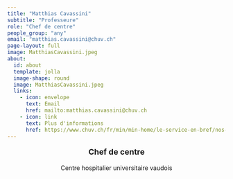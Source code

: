 ```yaml
---
title: "Matthias Cavassini"
subtitle: "Professeure"
role: "Chef de centre"
people_group: "any"
email: "matthias.cavassini@chuv.ch"
page-layout: full
image: MatthiasCavassini.jpeg
about: 
  id: about
  template: jolla
  image-shape: round
  image: MatthiasCavassini.jpeg
  links:
    - icon: envelope
      text: Email
      href: mailto:matthias.cavassini@chuv.ch
    - icon: link
      text: Plus d'informations 
      href: https://www.chuv.ch/fr/min/min-home/le-service-en-bref/nos-equipes/cadres/dr-matthias-cavassini
---
```


<div style="text-align: center;">
  <p style="font-size: 18px; font-weight: bold;">Chef de centre</p>
  <p style="font-size: ">Centre hospitalier universitaire vaudois</p>
</div>
